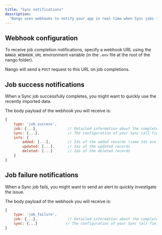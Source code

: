 ```yaml
---
title: "Sync notifications"
description:
  "Nango uses webhooks to notify your app in real-time when Sync jobs finish."
---
```


## Webhook configuration[](#webhook-configuration "Direct link to Webhook configuration")

To receive job completion notifications, specify a webhook URL using the
`NANGO_WEBHOOK_URL` environment variable (in the `.env` file at the root of the
nango folder).

Nango will send a `POST` request to this URL on job completions.

## Job success notifications[](#job-success-notifications "Direct link to Job success notifications")

When a Sync job successfully completes, you might want to quickly use the
recently imported data.

The body payload of the webhook you will receive is:

```js
{
    type: 'job_success',
    job: {...},              // Detailed information about the completed job (all fields: https://github.com/NangoHQ/nango/blob/main/packages/worker/lib/models/job.model.ts)
    sync: {...},             // The configuration of your Sync (all fields: https://github.com/NangoHQ/nango/blob/main/packages/core/lib/sync.model.ts)
    info: {
        added: [...],        // Ids of the added records (same Ids are used for the raw & mapped data)
        updated: [...],      // Ids of the updated records
        deleted: [...]       // Ids of the deleted records
    }
}
```

## Job failure notifications[](#job-failure-notifications "Direct link to Job failure notifications")

When a Sync job fails, you might want to send an alert to quickly investigate
the issue.

The body payload of the webhook you will receive is:

```js
{
    type: 'job_failure',
    job: {...},              // Detailed information about the completed job, including the error description, stacktrace, etc. (all fields: https://github.com/NangoHQ/nango/blob/main/packages/worker/lib/models/job.model.ts)
    sync: {...}             // The configuration of your Sync (all fields: https://github.com/NangoHQ/nango/blob/main/packages/core/lib/sync.model.ts)
}
```
